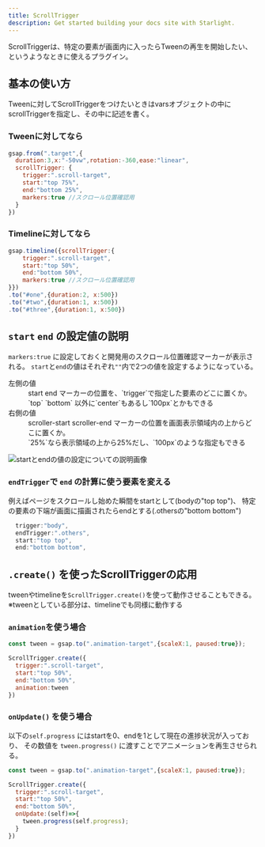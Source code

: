 ```yaml
---
title: ScrollTrigger
description: Get started building your docs site with Starlight.
---
```



ScrollTriggerは、特定の要素が画面内に入ったらTweenの再生を開始したい、というようなときに使えるプラグイン。

## 基本の使い方
Tweenに対してScrollTriggerをつけたいときはvarsオブジェクトの中にscrollTriggerを指定し、その中に記述を書く。

### Tweenに対してなら
```js
gsap.from(".target",{
  duration:3,x:"-50vw",rotation:-360,ease:"linear",
  scrollTrigger: {
    trigger:".scroll-target",
    start:"top 75%",
    end:"bottom 25%",
    markers:true //スクロール位置確認用
  }
})
```

### Timelineに対してなら
```js
gsap.timeline({scrollTrigger:{
	trigger:".scroll-target",
	start:"top 50%",
	end:"bottom 50%",
	markers:true //スクロール位置確認用
}})
.to("#one",{duration:2, x:500})
.to("#two",{duration:1, x:500})
.to("#three",{duration:1, x:500})
```

## `start` `end` の設定値の説明
`markers:true` に設定しておくと開発用のスクロール位置確認マーカーが表示される。
`start`と`end`の値はそれぞれ`""`内で2つの値を設定するようになっている。
<dl>
    <dt>左側の値</dt>
    <dd>start end マーカーの位置を、`trigger`で指定した要素のどこに置くか。</dd>
    <dd>`top` `bottom` 以外に`center`もあるし`100px`とかもできる</dd>
    <dt>右側の値</dt>
    <dd>scroller-start scroller-end マーカーの位置を画面表示領域内の上からどこに置くか。</dd>
    <dd>`25%`なら表示領域の上から25%だし、`100px`のような指定もできる</dd>
</dl>


![startとendの値の設定についての説明画像](../../../assets/images/scrolltrigger/scrolltrigger.png)

### `endTrigger`で `end` の計算に使う要素を変える
例えばページをスクロールし始めた瞬間をstartとして(bodyの"top top")、
特定の要素の下端が画面に描画されたらendとする(.othersの"bottom bottom")
```js
  trigger:"body",
  endTrigger:".others",
  start:"top top",
  end:"bottom bottom",
```

## `.create()` を使ったScrollTriggerの応用
tweenやtimelineを`ScrollTrigger.create()`を使って動作させることもできる。
※tweenとしている部分は、timelineでも同様に動作する

### `animation`を使う場合
```js
const tween = gsap.to(".animation-target",{scaleX:1, paused:true});

ScrollTrigger.create({
  trigger:".scroll-target",
  start:"top 50%",
  end:"bottom 50%",
  animation:tween
})
```

### `onUpdate()` を使う場合
以下の`self.progress` にはstartを0、endを1として現在の進捗状況が入っており、
その数値を `tween.progress()` に渡すことでアニメーションを再生させられる。

```js
const tween = gsap.to(".animation-target",{scaleX:1, paused:true});

ScrollTrigger.create({
  trigger:".scroll-target",
  start:"top 50%",
  end:"bottom 50%",
  onUpdate:(self)=>{
    tween.progress(self.progress);
  }
})
```



